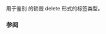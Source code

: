 {{cpp/title|destroying_delete_t|destroying_delete}}
{{cpp/memory/new/navbar}}
{{dcl begin}}
{{dcl header|new}}
{{dcl|since=c++20|num=1|1=
struct destroying_delete_t { explicit destroying_delete_t() = default; };
}}
{{dcl|since=c++20|num=2|1=
inline constexpr destroying_delete_t destroying_delete{};
}}
{{dcl end}}

用于鉴别 {{lc|operator delete}} 的销毁 delete 形式的标签类型。

===参阅===
{{dsc begin}}
{{dsc inc|cpp/memory/new/dsc operator_delete}}
{{dsc end}}

{{langlinks|en|es|ja|ru}}